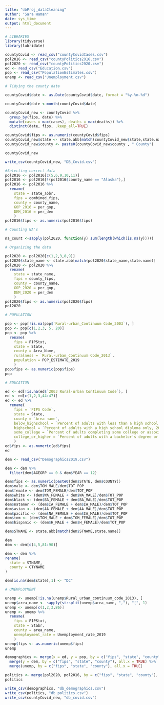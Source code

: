 ```yaml
---
title: "dbProj_dataCleaning"
author: "Sara Haman"
date: sys_time
output: html_document
---
```


```r

# LIBRARIES 
library(tidyverse)
library(lubridate)

```

```r

countyCovid <- read_csv("countyCovidCases.csv")
pol2016 <- read_csv("countyPolitics2016.csv")
pol2020 <- read_csv("countyPolitics2020.csv")
ed <- read_csv("Education.csv")
pop <- read_csv("PopulationEstimates.csv")
unemp <- read_csv("Unemployment.csv")

```

```r

# Tidying the county data

countyCovid$date <- as.Date(countyCovid$date, format = "%y-%m-%d")

countyCovid$date <-month(countyCovid$date)

countyCovid_new <- countyCovid %>%
  group_by(fips, date) %>%
  mutate(cases = max(cases), deaths = max(deaths)) %>%
  distinct(date, fips, .keep_all=TRUE)

countyCovid$fips <- as.numeric(countyCovid$fips)
countyCovid_new$state <- state.abb[match(countyCovid_new$state,state.name)]
countyCovid_new$county <- paste0(countyCovid_new$county , " County")

countyCovid_new

write_csv(countyCovid_new, "DB_Covid.csv")
```

```r

#Selecting correct data
pol2016 <- pol2016[c(5,6,9,10,11)]
pol2016 <- pol2016[!(pol2016$county_name == "Alaska"),]
pol2016 <- pol2016 %>% 
  rename(
    state = state_abbr,
    fips = combined_fips,
    county = county_name,
    GOP_2016 = per_gop,
    DEM_2016 = per_dem
    )
pol2016$fips <- as.numeric(pol2016$fips)

```

```r

# Counting NA's 

na_count <-sapply(pol2020, function(y) sum(length(which(is.na(y)))))

# Organizing the data 

pol2020 <- pol2020[c(1,2,3,8,9)]
pol2020$state_name <- state.abb[match(pol2020$state_name,state.name)]
pol2020 <- pol2020 %>% 
  rename(
    state = state_name,
    fips = county_fips,
    county = county_name,
    GOP_2020 = per_gop,
    DEM_2020 = per_dem
    )
pol2020$fips <- as.numeric(pol2020$fips)
pol2020
```

```r

# POPULATION 

pop <- pop[!is.na(pop$`Rural-urban_Continuum Code_2003`), ]
pop <- pop[c(1,2,3, 5, 20)]
pop <- pop %>% 
  rename(
    fips = FIPStxt,
    state = State,
    county = Area_Name,
    ruralness = `Rural-urban_Continuum Code_2013`,
    population = POP_ESTIMATE_2019
    )
pop$fips <- as.numeric(pop$fips)
pop


```

```r

# EDUCATION

ed <- ed[!is.na(ed$`2003 Rural-urban Continuum Code`), ]
ed <- ed[c(1,2,3,44:47)]
ed <- ed %>% 
  rename(
    fips = `FIPS Code`,
    state = State,
    county = `Area name`,
    below_highschool = `Percent of adults with less than a high school diploma, 2014-18`,
    highschool = `Percent of adults with a high school diploma only, 2014-18`, 
    some_college = `Percent of adults completing some college or associate's degree, 2014-18`,
    college_or_higher = `Percent of adults with a bachelor's degree or higher, 2014-18`
    )
ed$fips <- as.numeric(ed$fips)
ed
```



```r

dem <- read_csv("Demographics2019.csv")

dem <- dem %>%
  filter(dem$AGEGRP == 0 & dem$YEAR == 12)

dem$fips <- as.numeric(paste0(dem$STATE, dem$COUNTY))
dem$male <- dem$TOM_MALE/dem$TOT_POP
dem$female <- dem$TOM_FEMALE/dem$TOT_POP
dem$white <- (dem$WA_FEMALE + dem$WA_MALE)/dem$TOT_POP
dem$black <- (dem$BA_FEMALE + dem$BA_MALE)/dem$TOT_POP
dem$natamer <- (dem$IA_FEMALE + dem$IA_MALE)/dem$TOT_POP
dem$asian <- (dem$AA_FEMALE + dem$AA_MALE)/dem$TOT_POP
dem$pacific <- (dem$NA_FEMALE + dem$IA_MALE)/dem$TOT_POP
dem$tom <- (dem$TOM_MALE + dem$TOM_FEMALE)/dem$TOT_POP
dem$hispanic <- (dem$H_MALE + dem$H_FEMALE)/dem$TOT_POP

dem$STNAME <- state.abb[match(dem$STNAME,state.name)]

dem
dem <- dem[c(4,5,81:90)]

dem <- dem %>%
rename(
  state = STNAME,
  county = CTYNAME
)

dem[is.na(dem$state),1] <- "DC"

```


```r

# UNEMPLOYMENT 

unemp <- unemp[!is.na(unemp$Rural_urban_continuum_code_2013), ]
unemp$area_name <- sapply(strsplit(unemp$area_name, ","), "[", 1)
unemp <- unemp[c(1,2,3,86)]
unemp <- unemp %>% 
  rename(
    fips = FIPStxt,
    state = Stabr,
    county = area_name, 
    unemployment_rate = Unemployment_rate_2019
    )
unemp$fips <- as.numeric(unemp$fips)
unemp
```


```r

demographics <- merge(x = ed, y = pop, by = c("fips", "state", "county"), all.x = TRUE) %>%
  merge(y = dem, by = c("fips", "state", "county"), all.x = TRUE) %>%
  merge(unemp, by = c("fips", "state", "county"), all.x = TRUE)

politics <- merge(pol2020, pol2016, by = c("fips", "state", "county"), all.x = TRUE)
politics

```

```r

write_csv(demographics, "db_demographics.csv")
write_csv(politics, "db_politics.csv")
write_csv(countyCovid_new, "db_covid.csv")

```

